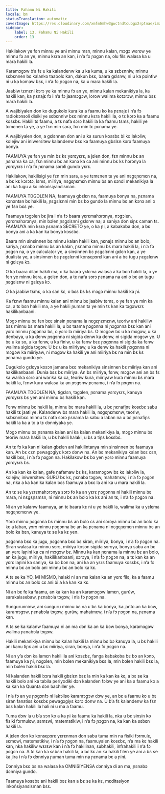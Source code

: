 ```yaml
---
title: Fahamu Ni Hakili
locale: bm
statusTranslation: automatic
coverImage: https://res.cloudinary.com/xmfm6mhw3gwctndtcubgx2rptnae/image/upload/v1740337243/small_cover_educacion_fundamental_a051170f1c.webp
sidebar:
    label: 13. Fahamu Ni Hakili
    order: 13
---
```

Hakilakow ye fɛn minnu ye ani minnu mɛn, minnu kalan, mɔgɔ wɛrɛw ye minnu fɔ an ye, minnu kɛra an kan, i n’a fɔ ɲɔgɔn na, olu filɛ walasa ka u mara hakili la.

Karamɔgɔw b’a fɛ u ka kalandenw ka u ka kuma, u ka sɛbɛnniw, minnu sɛbɛnnen bɛ kalanko taabolo kan, dakun bɛɛ, baara gɛlɛnw, ni u ka pointiw ni u ka komaw bɛɛ, i n’a fɔ ɲɔgɔn na, ka u mara hakili la.

Jaabiw tɛmɛni kɔrɔ ye ka minnu fɔ an ye, minnu kalan mekanikiya la, ka hakili kan, ka ɲɛnajɛ fɔ i n’a fɔ jaamɔgɔw, lorow walima kotɔrɔw, minnu bɛɛ mara hakili la.

A wajibiyalen don ko dugukolo kura ka a faamu ko ka ɲɛnajɛ i n’a fɔ radiokɔnsoli disiki ye sɛbɛnniw bɛɛ minnu kɛra hakili la, o tɛ kɔrɔ ka a faamu kosɛbɛ. Hakili tɛ faamu, a tɛ nafa sɔrɔ hakili la ka faamu tɛmɛ, hakili ye tɛmɛnen ta ye, a ye fɛn min sara, fɛn min tɛ ɲɛnama ye.

A wajibiyalen don, a gɛlɛnnen don ani a ka surun kosɛbɛ bi ko lakɔliw, kolejiw ani iniwersitew kalandenw bɛɛ ka faamuya gbɛlɛn kɔrɔ faamuya bonya.

FAAMUYA ye fɛn ye min bɛ kɛ yɛrɛyɛrɛ, a jɛlen don, fɛn minnu bɛ an ɲɛnama ka ca, fɛn minnu bɛ an kɔnɔ ka ca ani minnu bɛ kɛ hɔrɔnya la yɛrɛyɛrɛ i n’a fɔ ɲɛnama sɔrɔli gundo yɛrɛ.

Hakilakow, hakilisigi ye fɛn min sara, a ye tɛmɛnen ta ye ani nɛgɛɲɛmɛn na, a bɛ kɛ kɔrɔtɔ, lɛmɛ, miiriya, nɛgɛɲɛmɛn minnu bɛ an sɔndi mekanikiya la ani ka tugu a kɔ inkońsiyanɛlɛman.

FAAMUYA TƆGƆLEN NA, faamuya gbɛlɛn na, faamuya bonya na, ɲɛnama kɔnɔntan bɛ hakili la, ɲɛgɛlɛnni min bɛ bɔ gundo la minnu bɛ an kɔnɔ ani o ye fɛn bɛɛ ye.

Faamuya tɔgɔlen bɛ jira i n’a fɔ baara yɛrɛmahɔrɔnya, nɔgɔlen, yɛrɛmahɔrɔnya, min bɔlen ɲɛgɛlɛnni gɛlɛnw na; a saniya don siɲɛ caman tɛ. FAAMUYA min kɛra ɲɛnama SECRETO ye, o ka ɲi, a kabakoba don, a bɛ bonya ani a ka kan ka bonya kosɛbɛ.

Baara min sinsinnen bɛ minnu kalan hakili kan, ɲɛnajɛ minnu bɛ an bolo, sariya, ɲɛnabɔ minnu bɛ an kalan, ɲɛnama minnu bɛ mara hakili la, i n’a fɔ ɲɔgɔn na, o ye calculator ye, a sinsinnen bɛ ɲɛgɛlɛnni gɛlɛn kan, a ye dualista ye, a sinsinnen bɛ ɲɛgɛlɛnni konsɛpɔrɛl kan ani a bɛ tugu ɲɛgɛlɛnw ni gɛlɛya kɔ.

O ka baara dilan hakili ma, o ka baara yɛlɛma walasa a ka bɛn hakili la, o ye fɛn ye minnu kɛra, a gɛlɛn don, a tɛ nafa sɔrɔ ɲɛnama na ani o bɛ an tugu ɲɛgɛlɛnw ni gɛlɛya kɔ.

O ka jaabiw tɛmɛ, o ka san kɛ, o bɛɛ bɛ kɛ mɔgɔ minnu hakili ka ɲi.

Ka fɛnw faamu minnu kalan ani minnu bɛ jaabiw tɛmɛ, o ye fɛn ye min ka ca, a tɛ bɛn hakili ma, a ye hakili ɲuman ta ye min tɛ kan ka tɔgɔwɛrɛ hakilikanbaani.

Mɔgɔ minnu bɛ fɛn bɛɛ sinsin ɲɛnama la nɛgɛɲɛmɛnw, teoriw ani hakiliw bɛɛ minnu bɛ mara hakili la, u bɛ taama ɲɔgɔnna ni ɲɔgɔnna bɛɛ kan ani yɔrɔ minnu ɲɔgɔnna bɛ, o yɔrɔ la miiriya bɛ. O mɔgɔw bɛ u ka mɔgɔw, u ka denbaya, u ka denw ɲɔgɔnna ni sigida denw ka denw, ni sigida mɔgɔw ye. U bɛ u ka so, u ka fɛnw, u ka finiw, u ka fɛnw bɛɛ ɲɔgɔnna ni sigida ka fɛnw walima sigida tɔgɔw. U bɛ u ka miiriyaw, u ka denw ka hakili ɲɔgɔnna ni mɔgɔw ka miiriyaw, ni mɔgɔw ka hakili ye ani miiriya bɛ na min bɛ kɛ ɲɛnama gundo ye.

Dugukolo gɛlɛya kosɔn jamana bɛɛ mekanikiya sinsinnen bɛ miiriya kan ani hakilikanbaani. Dunia bɛɛ bɛ miiriya. An bɛ miiriya, fɛnw, mɔgɔw ani an bɛ fɛ ka warika sɔrɔ ani warika ka ca, teoriw kura, miiriyaw kura minnu bɛ mara hakili la, fɛnw kura walasa ka an ɲɔgɔnw ɲɛnama, i n’a fɔ ɲɔgɔn na.

FAAMUYA TƆGƆLEN NA, tigɛlɛn, tɔgɔlen, ɲɛnama yɛrɛyɛrɛ, kanuya yɛrɛyɛrɛ bɛ yen ani minnu bɛ hakili kan.

Fɛnw minnu bɛ hakili la, minnu bɛ mara hakili la, u bɛ ɲɛnafiɲɛ kosɛbɛ sabu hakili tɛ jaati ye. Kalandenw bɛ mara hakili la, nɛgɛɲɛmɛnw, teoriw, sɛbɛnnibɛɛ minnu tɛ nafa sɔrɔ ɲɛnama la sabu a laban na u bɛ ɲɛnafiɲɛ hakili la ka a to a tɛ dɔnniyaka ye.

Mɔgɔ minnu bɛ ɲɛnama kalan ani ka kalan mekanikiya la, mɔgɔ minnu bɛ teoriw mara hakili la, u bɛ hakili halaki, u bɛ a tiɲɛ kosɛbɛ.

An tɛ fɔ ka kan ni kalan gbɛlɛn ani hakilintanya min sinsinnen bɛ faamuya kan. An bɛ cɛn pewagɔgiyɛ kɔrɔ donw na. An bɛ mekanikiya kalan bɛɛ cɛn, hakili bɛɛ, i n’a fɔ ɲɔgɔn na. Hakilakow bɛ bɔ yen yɔrɔ minnu faamuya yɛrɛyɛrɛ bɛ.

An ka kan ka kalan, gafe nafamaw bɛ kɛ, karamɔgɔw bɛ kɛ lakɔliw la, kolejiw, iniwersitew. GURÚ bɛ kɛ, ɲɛnabɔ tɔgɔw, mahatmɛw, i n’a fɔ ɲɔgɔn na, nka a ka kan ka kalan bɛɛ faamuya a bɛɛ la ani ka u mara hakili la.

An tɛ se ka yɛrɛmahɔrɔnya sɔrɔ fo ka an yɛrɛ ɲɔgɔnna ni hakili minnu bɛ mara, ni nɛgɛɲɛmɛn, ni minnu bɛ an bolo ka kɛ ani an tɛ, i n’a fɔ ɲɔgɔn na.

Ni an ye kalanw faamuya, an tɛ baara kɛ ni u ye hakili la, walima ka u yɛlɛma nɛgɛɲɛmɛnw ye.

Yɔrɔ minnu ɲɔgɔnna bɛ minnu bɛ an bolo cɛ ani sɔrɔya minnu bɛ an bolo ka kɛ a laban, yɔrɔ minnu ɲɔgɔnna bɛ an ka ɲɛnama ni nɛgɛɲɛmɛn minnu bɛ an bolo ka bɛn, kanuya tɛ se ka kɛ yen.

ɲɔgɔnna bɛɛ ka jugu, ɲɔgɔnna bɛɛ bɛ siran, miiriya, bonya, i n’a fɔ ɲɔgɔn na. Siran walasa ka minnu sɔrɔ, miiriya kosɔn sigida sɔrɔya, bonya sabu an bɛ an yɛrɛ laɲini ka ca ni mɔgɔw bɛ. Minnu ka kan ɲɛnama la minnu bɛ an bolo, an ka jugu, miiriya, hakilikanbaani, sɔrɔya, i n’a fɔ ɲɔgɔn na, a tɛ kan ka an yɛrɛ laɲini ka saniya, ka bɔ bɔn na, ani ka an yɛrɛ faamuya kosɛbɛ, i n’a fɔ minnu bɛ an bolo ani minnu bɛ an bolo ka kɛ.

A tɛ se ka YO, MI MISMO, halaki ni an ma kalan ka an yɛrɛ filɛ, ka a faamu minnu bɛ an bolo cɛ ani bi a ka kan ka kɛ.

Ni an bɛ fɛ ka faamu, an ka kan ka an karamɔgɔw lamɛn, gurúw, sarakalasebaw, ɲɛnabɔla tɔgɔw, i n’a fɔ ɲɔgɔn na.

Sungurunninw, ani sunguru minnu bɛ na u bɛ ka bonya, ka janto an ka bɔw, karamɔgɔw, ɲɛnabɔla tɔgɔw, gurúw, mahatmɛw, i n’a fɔ ɲɔgɔn na, ɲɛnama kan.

A tɛ se ka kalanw faamuya ni an ma dɔn ka an ka bɔw bonya, karamɔgɔw walima ɲɛnabɔla tɔgɔw.

Hakili mekanikiya minnu bɛ kalan hakili la minnu bɛ bɔ kanuya la, u bɛ hakili ani kanu tiɲɛ ani u bɛ miiriya, siran, bonya, i n’a fɔ ɲɔgɔn na.

Ni an y’a dɔn ka lamɛn hakili la ani kosɛbɛ, fanga kabakoba bɛ bɔ an kɔnɔ, faamuya ka ɲi, nɔgɔlen, min bɔlen mekanikiya bɛɛ la, min bɔlen hakili bɛɛ la, min bɔlen hakili bɛɛ la.

Ni kalanden hakili bɔra hakili gbɛlɛn bɛɛ la min ka kan ka kɛ, a bɛ se ka hakili bolo ani ka tabila periyodiki dɔn kalanden fɔlɔw ye ani ka a faamu ko a ka kan ka Quanta dɔn bachiller ye.

I n’a fɔ an ye ɲɔgɔnfɔ ni lakɔliso karamɔgɔw dɔw ye, an bɛ a faamu ko u bɛ siran fanatisɛ kosɛbɛ pewagɔgiyɛ kɔrɔ donw na. U b’a fɛ kalandenw ka fɛn bɛɛ kalan hakili la hali ni u ma a faamu.

Tuma dɔw la u b’a sɔn ko a ka ɲi ka faamu ka hakili la, nka u bɛ sinsin ko fisiki fɔrmulɛw, sɛmɛwi, matematikiw, i n’a fɔ ɲɔgɔn na, ka kan ka sɛbɛn hakili la.

A jɛlen don ko konsɛpɔrɛ yɛrɛnman don sabu tuma min na fisiki fɔrmulɛ, sɛmɛwi, matematikiw, i n’a fɔ ɲɔgɔn na, faamuyalen kosɛbɛ, n’a ma kɛ hakili kan, nka hakiliw wɛrɛw kan i n’a fɔ hakilinan, subhakili, infrahakili i n’a fɔ ɲɔgɔn na. A tɛ kan ka sɛbɛn hakili la, a bɛ kɛ an ka hakili filen ye ani a bɛ se ka jira i n’a fɔ dɔnniya ɲuman tuma min na ɲɛnama bɛ a ɲini.

Dɔnniya bɛɛ bɛ na walasa ka OMNISIYENSA dɔnniya di an ma, ɲɛnabɔ dɔnniya gundo.

Faamuya kosɛbɛ ani hakili bɛɛ kan a bɛ se ka kɛ, mɛditasiyon inkońsiyanɛlɛman bɛɛ.

